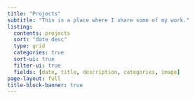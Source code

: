 ```yaml
---
title: "Projects"
subtitle: "This is a place where I share some of my work."
listing:
  contents: projects
  sort: "date desc"
  type: grid
  categories: true
  sort-ui: true
  filter-ui: true
  fields: [date, title, description, categories, image]
page-layout: full
title-block-banner: true
---
```

